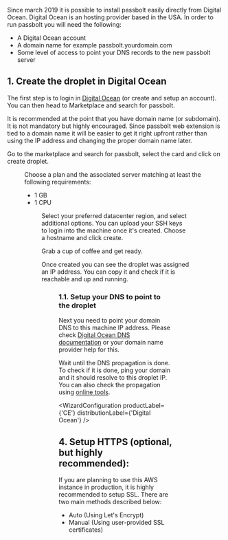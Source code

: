 
Since march 2019 it is possible to install passbolt easily directly from Digital Ocean.
Digital Ocean is an hosting provider based in the USA. In order to run passbolt
you will need the following:

- A Digital Ocean account
- A domain name for example passbolt.yourdomain.com
- Some level of access to point your DNS records to the new passbolt server

## 1. Create the droplet in Digital Ocean

The first step is to login in [Digital Ocean](https://cloud.digitalocean.com) (or create and setup an account).
You can then head to Marketplace and search for passbolt.

It is recommended at the point that you have domain name (or subdomain). It is not mandatory but
highly encouraged. Since passbolt web extension is tied to a domain name it will be easier to get
it right upfront rather than using the IP address and changing the proper domain name later.

Go to the marketplace and search for passbolt, select the card and click on create
droplet.

<Figure
  src="/img/help/2019/03/digital-ocean/001_create_droplet.png"
  alt="Create Doplet"
  caption="fig. Create Doplet"
/>

Choose a plan and the associated server matching at least the following requirements:

- 1 GB
- 1 CPU

<Figure
  src="/img/help/2019/03/digital-ocean/002_choose_plan.png"
  alt="Choose Plan"
  caption="fig. Choose Plan"
/>

Select your preferred datacenter region, and select additional options.
You can upload your SSH keys to login into the machine once it's created.
Choose a hostname and click create.

Grab a cup of coffee and get ready.

Once created you can see the droplet was assigned an IP address.
You can copy it and check if it is reachable and up and running.

<Figure
  src="/img/help/2019/03/digital-ocean/005_highlight_copy_ip.png"
  alt="Copy the IP address"
  caption="fig. Copy the IP address"
/>

### 1.1. Setup your DNS to point to the droplet

Next you need to point your domain DNS to this machine IP address. Please check
[Digital Ocean DNS documentation](https://www.digitalocean.com/docs/networking/dns/)
or your domain name provider help for this.

Wait until the DNS propagation is done. To check if it is done, ping your domain and it should
resolve to this droplet IP. You can also check the propagation using
[online tools](https://www.whatsmydns.net/).

<WizardConfiguration productLabel={'CE'} distributionLabel={'Digital Ocean'} />
<AdminConfiguration />

## 4. Setup HTTPS (optional, but highly recommended):

If you are planning to use this AWS instance in production, it is highly recommended to setup SSL. There are two main methods described below:

<div>
  <ul>
    <li>
      <Link to={`/docs/hosting/configure/https/${props.productName.toLowerCase()}/aws-auto/`}> Auto (Using Let's Encrypt) </Link>
    </li>
    <li>
      <Link to={`/docs/hosting/configure/https/${props.productName.toLowerCase()}/debian-manual/`}> Manual (Using user-provided SSL certificates)</Link>
    </li>
  </ul>
</div>
